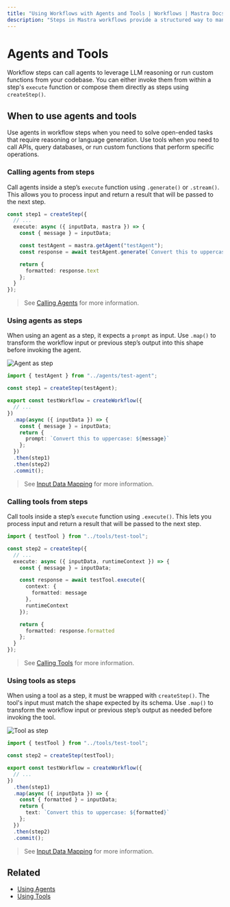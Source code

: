 ```yaml
---
title: "Using Workflows with Agents and Tools | Workflows | Mastra Docs"
description: "Steps in Mastra workflows provide a structured way to manage operations by defining inputs, outputs, and execution logic."
---
```


# Agents and Tools

Workflow steps can call agents to leverage LLM reasoning or run custom functions from your codebase. You can either invoke them from within a step's `execute` function or compose them directly as steps using `createStep()`.

## When to use agents and tools

Use agents in workflow steps when you need to solve open-ended tasks that require reasoning or language generation. Use tools when you need to call APIs, query databases, or run custom functions that perform specific operations.

### Calling agents from steps

Call agents inside a step’s `execute` function using `.generate()` or `.stream()`. This allows you to process input and return a result that will be passed to the next step.


```typescript {7,10} filename="src/mastra/workflows/test-workflow.ts" showLineNumbers copy
const step1 = createStep({
  // ...
  execute: async ({ inputData, mastra }) => {
    const { message } = inputData;

    const testAgent = mastra.getAgent("testAgent");
    const response = await testAgent.generate(`Convert this to uppercase: ${message}`);

    return {
      formatted: response.text
    };
  }
});
```

> See [Calling Agents](../../examples/agents/calling-agents.mdx) for more information.

### Using agents as steps

When using an agent as a step, it expects a `prompt` as input. Use `.map()` to transform the workflow input or previous step’s output into this shape before invoking the agent.

![Agent as step](/image/workflows/workflows-agent-tools-agent-step.jpg)

```typescript {1,3,11} filename="src/mastra/workflows/test-workflow.ts" showLineNumbers copy
import { testAgent } from "../agents/test-agent";

const step1 = createStep(testAgent);

export const testWorkflow = createWorkflow({
  // ...
})
  .map(async ({ inputData }) => {
    const { message } = inputData;
    return {
      prompt: `Convert this to uppercase: ${message}`
    };
  })
  .then(step1)
  .then(step2)
  .commit();
```

> See [Input Data Mapping](./input-data-mapping.mdx) for more information.


### Calling tools from steps

Call tools inside a step’s `execute` function using `.execute()`. This lets you process input and return a result that will be passed to the next step.

```typescript {8-13,16} filename="src/mastra/workflows/test-workflow.ts" showLineNumbers copy
import { testTool } from "../tools/test-tool";

const step2 = createStep({
  // ...
  execute: async ({ inputData, runtimeContext }) => {
    const { message } = inputData;

    const response = await testTool.execute({
      context: {
        formatted: message
      },
      runtimeContext
    });

    return {
      formatted: response.formatted
    };
  }
});
```

> See [Calling Tools](../../examples/tools/calling-tools.mdx) for more information.

### Using tools as steps

When using a tool as a step, it must be wrapped with `createStep()`. The tool's input must match the shape expected by its schema. Use `.map()` to transform the workflow input or previous step’s output as needed before invoking the tool.

![Tool as step](/image/workflows/workflows-agent-tools-tool-step.jpg)

```typescript {1,3,12} filename="src/mastra/workflows/test-workflow.ts" showLineNumbers copy
import { testTool } from "../tools/test-tool";

const step2 = createStep(testTool);

export const testWorkflow = createWorkflow({
  // ...
})
  .then(step1)
  .map(async ({ inputData }) => {
    const { formatted } = inputData;
    return {
      text: `Convert this to uppercase: ${formatted}`
    };
  })
  .then(step2)
  .commit();
```

> See [Input Data Mapping](./input-data-mapping.mdx) for more information.

## Related

- [Using Agents](../agents/overview.mdx)
- [Using Tools](../tools-mcp/overview.mdx)
